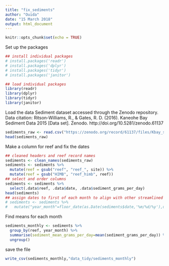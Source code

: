 ```yaml
---
title: "fix_sediments"
author: "Ouida"
date: "15 March 2018"
output: html_document
---
```


```r
knitr::opts_chunk$set(echo = TRUE)
```
Set up the packages
```r
## install individual packages
# install.packages('readr')
# install.packages('dplyr')
# install.packages('tidyr')
# install.packages('janitor')

## load individual packages
library(readr)
library(dplyr)
library(tidyr)
library(janitor)
```
Load the data
Sediment dataset accessed through the Zenodo repository. Data citation:
Ritson-Williams, R., & Gates, R. D. (2016). Kaneohe Bay Sediment Data 2015 [Data set]. Zenodo. http://doi.org/10.5281/zenodo.61137

```r
sediments_raw <- read.csv("https://zenodo.org/record/61137/files/Kbay_sediment_2015.csv")
head(sediments_raw)
```

Make a column for reef and fix the dates
```r

## cleaned headers and reef record names
sediments <- clean_names(sediments_raw)
sediments <- sediments %>%
  mutate(reef = gsub("reef", "reef_", site)) %>%
  mutate(reef = gsub("HIMB", "reef_himb", reef))
## select and order columns
sediments <- sediments %>%
  select(.data$reef, .data$date, .data$sediment_grams_per_day)
head(sediments)
## assign dates to first of each month to align with other streamlined datasets
# sediments <- sediments %>%  
#   mutate("year_month"=floor_date(as.Date(sediments$date,'%m/%d/%y'),unit="month"))

```
Find means for each month
```r
sediments_monthly <- sediments %>% 
  group_by(reef, year_month) %>%
  summarise(sediment_mean_grams_per_day=mean(sediment_grams_per_day)) %>% 
  ungroup() 
```
save the file
```r
write_csv(sediments_monthly,"data_tidy/sediments_monthly")
```
